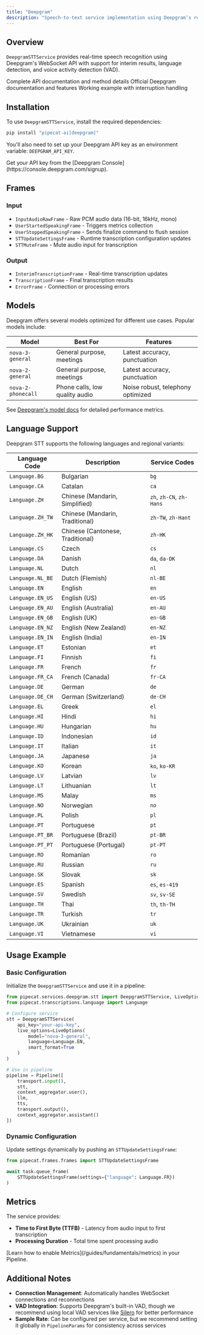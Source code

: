 ```yaml
---
title: "Deepgram"
description: "Speech-to-text service implementation using Deepgram’s real-time transcription API"
---
```


## Overview

`DeepgramSTTService` provides real-time speech recognition using Deepgram's WebSocket API with support for interim results, language detection, and voice activity detection (VAD).

<CardGroup cols={3}>
  <Card
    title="API Reference"
    icon="code"
    href="https://reference-server.pipecat.ai/en/latest/api/pipecat.services.deepgram.stt.html"
  >
    Complete API documentation and method details
  </Card>
  <Card
    title="Deepgram Docs"
    icon="book"
    href="https://developers.deepgram.com/docs/pre-recorded-audio"
  >
    Official Deepgram documentation and features
  </Card>
  <Card
    title="Example Code"
    icon="play"
    href="https://github.com/pipecat-ai/pipecat/blob/main/examples/foundational/07c-interruptible-deepgram.py"
  >
    Working example with interruption handling
  </Card>
</CardGroup>

## Installation

To use `DeepgramSTTService`, install the required dependencies:

```bash
pip install "pipecat-ai[deepgram]"
```

You'll also need to set up your Deepgram API key as an environment variable: `DEEPGRAM_API_KEY`.

<Tip>
  Get your API key from the [Deepgram
  Console](https://console.deepgram.com/signup).
</Tip>

## Frames

### Input

- `InputAudioRawFrame` - Raw PCM audio data (16-bit, 16kHz, mono)
- `UserStartedSpeakingFrame` - Triggers metrics collection
- `UserStoppedSpeakingFrame` - Sends finalize command to flush session
- `STTUpdateSettingsFrame` - Runtime transcription configuration updates
- `STTMuteFrame` - Mute audio input for transcription

### Output

- `InterimTranscriptionFrame` - Real-time transcription updates
- `TranscriptionFrame` - Final transcription results
- `ErrorFrame` - Connection or processing errors

## Models

Deepgram offers several models optimized for different use cases. Popular models include:

| Model              | Best For                       | Features                          |
| ------------------ | ------------------------------ | --------------------------------- |
| `nova-3-general`   | General purpose, meetings      | Latest accuracy, punctuation      |
| `nova-2-general`   | General purpose, meetings      | Latest accuracy, punctuation      |
| `nova-2-phonecall` | Phone calls, low quality audio | Noise robust, telephony optimized |

See [Deepgram's model docs](https://developers.deepgram.com/docs/models-languages-overview) for detailed performance metrics.

## Language Support

Deepgram STT supports the following languages and regional variants:

| Language Code    | Description                      | Service Codes            |
| ---------------- | -------------------------------- | ------------------------ |
| `Language.BG`    | Bulgarian                        | `bg`                     |
| `Language.CA`    | Catalan                          | `ca`                     |
| `Language.ZH`    | Chinese (Mandarin, Simplified)   | `zh`, `zh-CN`, `zh-Hans` |
| `Language.ZH_TW` | Chinese (Mandarin, Traditional)  | `zh-TW`, `zh-Hant`       |
| `Language.ZH_HK` | Chinese (Cantonese, Traditional) | `zh-HK`                  |
| `Language.CS`    | Czech                            | `cs`                     |
| `Language.DA`    | Danish                           | `da`, `da-DK`            |
| `Language.NL`    | Dutch                            | `nl`                     |
| `Language.NL_BE` | Dutch (Flemish)                  | `nl-BE`                  |
| `Language.EN`    | English                          | `en`                     |
| `Language.EN_US` | English (US)                     | `en-US`                  |
| `Language.EN_AU` | English (Australia)              | `en-AU`                  |
| `Language.EN_GB` | English (UK)                     | `en-GB`                  |
| `Language.EN_NZ` | English (New Zealand)            | `en-NZ`                  |
| `Language.EN_IN` | English (India)                  | `en-IN`                  |
| `Language.ET`    | Estonian                         | `et`                     |
| `Language.FI`    | Finnish                          | `fi`                     |
| `Language.FR`    | French                           | `fr`                     |
| `Language.FR_CA` | French (Canada)                  | `fr-CA`                  |
| `Language.DE`    | German                           | `de`                     |
| `Language.DE_CH` | German (Switzerland)             | `de-CH`                  |
| `Language.EL`    | Greek                            | `el`                     |
| `Language.HI`    | Hindi                            | `hi`                     |
| `Language.HU`    | Hungarian                        | `hu`                     |
| `Language.ID`    | Indonesian                       | `id`                     |
| `Language.IT`    | Italian                          | `it`                     |
| `Language.JA`    | Japanese                         | `ja`                     |
| `Language.KO`    | Korean                           | `ko`, `ko-KR`            |
| `Language.LV`    | Latvian                          | `lv`                     |
| `Language.LT`    | Lithuanian                       | `lt`                     |
| `Language.MS`    | Malay                            | `ms`                     |
| `Language.NO`    | Norwegian                        | `no`                     |
| `Language.PL`    | Polish                           | `pl`                     |
| `Language.PT`    | Portuguese                       | `pt`                     |
| `Language.PT_BR` | Portuguese (Brazil)              | `pt-BR`                  |
| `Language.PT_PT` | Portuguese (Portugal)            | `pt-PT`                  |
| `Language.RO`    | Romanian                         | `ro`                     |
| `Language.RU`    | Russian                          | `ru`                     |
| `Language.SK`    | Slovak                           | `sk`                     |
| `Language.ES`    | Spanish                          | `es`, `es-419`           |
| `Language.SV`    | Swedish                          | `sv`, `sv-SE`            |
| `Language.TH`    | Thai                             | `th`, `th-TH`            |
| `Language.TR`    | Turkish                          | `tr`                     |
| `Language.UK`    | Ukrainian                        | `uk`                     |
| `Language.VI`    | Vietnamese                       | `vi`                     |

## Usage Example

### Basic Configuration

Initialize the `DeepgramSTTService` and use it in a pipeline:

```python
from pipecat.services.deepgram.stt import DeepgramSTTService, LiveOptions
from pipecat.transcriptions.language import Language

# Configure service
stt = DeepgramSTTService(
    api_key="your-api-key",
    live_options=LiveOptions(
        model="nova-3-general",
        language=Language.EN,
        smart_format=True
    )
)

# Use in pipeline
pipeline = Pipeline([
    transport.input(),
    stt,
    context_aggregator.user(),
    llm,
    tts,
    transport.output(),
    context_aggregator.assistant()
])
```

### Dynamic Configuration

Update settings dynamically by pushing an `STTUpdateSettingsFrame`:

```python
from pipecat.frames.frames import STTUpdateSettingsFrame

await task.queue_frame(
    STTUpdateSettingsFrame(settings={"language": Language.FR})
)
```

## Metrics

The service provides:

- **Time to First Byte (TTFB)** - Latency from audio input to first transcription
- **Processing Duration** - Total time spent processing audio

<Info>
  [Learn how to enable Metrics](/guides/fundamentals/metrics) in your Pipeline.
</Info>

## Additional Notes

- **Connection Management**: Automatically handles WebSocket connections and reconnections
- **VAD Integration**: Supports Deepgram's built-in VAD, though we recommend using local VAD services like [Silero](/server/utilities/audio/silero-vad-analyzer) for better performance
- **Sample Rate**: Can be configured per service, but we recommend setting it globally in `PipelineParams` for consistency across services
